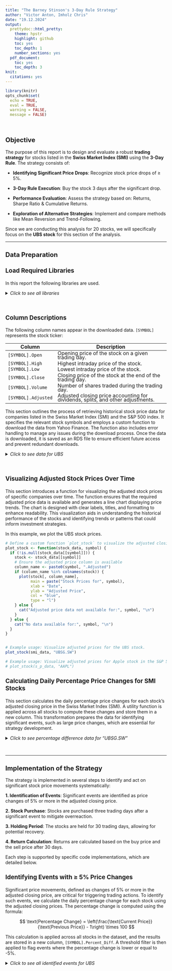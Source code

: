 ```yaml
---
title: "The Barney Stinson's 3-Day Rule Strategy"
author: "Victor Anton, Imholz Chris"
date: "19.12.2024"
output:
  prettydoc::html_pretty:
    theme: hpstr
    highlight: github
    toc: yes
    toc_depth: 1
    number_sections: yes
  pdf_document:
    toc: yes
    toc_depth: 3
knit:
  citations: yes
---
```


```{=html}
<style>
body {font-size: 14px;}
p {font-size: 14px;}
h1{font-size: 17pt;}
h2{font-size: 15pt;}
h3,h4,h5,h6{font-size: 14pt;}
div.r-plot {width: 60%; margin: auto;}
img {
  max-width: 60%; 
  height: auto;
  display: block;
  margin: auto;
}
table {
  font-size: 16px;
  line-height: 0.8;
}

/* Add this part to target bullet points and make them smaller */
ul, ol {
  font-size: 14px; /* Smaller font size for list items */
}

li {
  font-size: 14px; /* Smaller font size for list items */
}
</style>


```


```r
library(knitr)
opts_chunk$set(
  echo = TRUE,
  eval = TRUE,
  warning = FALSE,
  message = FALSE)
```

<br>

## **Objective**

The purpose of this report is to design and evaluate a robust **trading strategy** for stocks listed in the **Swiss Market Index (SMI)** using the **3-Day Rule**. The strategy consists of:

- **Identifying Significant Price Drops**: Recognize stock price drops of ≥ 5%.

- **3-Day Rule Execution**: Buy the stock 3 days after the significant drop.

- **Performance Evaluation**: Assess the strategy based on: Returns, Sharpe Ratio & Cumulative Returns.

- **Exploration of Alternative Strategies**: Implement and compare methods like Mean Reversion and Trend-Following.

Since we are conducting this analysis for 20 stocks, we will specifically focus on the **UBS stock** for this section of the analysis.

---

## **Data Preparation**
### **Load Required Libraries**

In this report the following libraries are used.

<details>

<summary>*Click to see all libraries*</summary>

```r
if (!require("quantmod")) install.packages("quantmod")
if (!require("dplyr")) install.packages("dplyr")
if (!require("ggplot2")) install.packages("ggplot2")
if (!require("forecast")) install.packages("forecast")
if (!require("TTR")) install.packages("TTR")


library(quantmod)
library(dplyr)
library(forecast)
library(TTR)
library(knitr)
opts_chunk$set(echo = TRUE, eval = TRUE, warning = FALSE, message = FALSE)
```

</details>

<br>

### **Column Descriptions**

The following column names appear in the downloaded data. `[SYMBOL]` represents the stock ticker:

| **Column**         | **Description**                                                                                |
|--------------------|------------------------------------------------------------------------------------------------|
| `[SYMBOL].Open`    | Opening price of the stock on a given trading day.                                             |
| `[SYMBOL].High`    | Highest intraday price of the stock.                                                           |
| `[SYMBOL].Low`     | Lowest intraday price of the stock.                                                            |
| `[SYMBOL].Close`   | Closing price of the stock at the end of the trading day.                                      |
| `[SYMBOL].Volume`  | Number of shares traded during the trading day.                                                |
| `[SYMBOL].Adjusted`| Adjusted closing price accounting for dividends, splits, and other adjustments.                |


This section outlines the process of retrieving historical stock price data for companies listed in the Swiss Market Index (SMI) and the S&P 500 index. It specifies the relevant stock symbols and employs a custom function to download the data from Yahoo Finance. The function also includes error handling to manage any issues during the download process. Once the data is downloaded, it is saved as an RDS file to ensure efficient future access and prevent redundant downloads.

<details>

<summary>*Click to see data for UBS*</summary>

```r
# Define a list of stock symbols for the Swiss Market Index (SMI). 
# These symbols represent the 20 largest publicly traded companies in Switzerland.
smi_symbols <- c(
  "ABBN.SW", "ADEN.SW", "ALC.SW", "CFR.SW", "GEBN.SW", "GIVN.SW",
  "HOLN.SW", "BAER.SW", "KNIN.SW", "LOGN.SW", "LONN.SW", "NESN.SW",
  "NOVN.SW", "PGHN.SW", "ROG.SW", "SIKA.SW", "SOON.SW", "SLHN.SW",
  "SREN.SW", "SCMN.SW", "UHR.SW", "UBSG.SW", "ZURN.SW"
)

# Function to download historical stock price data for a given list of symbols.
download_data <- function(symbols, start_date = "2022-01-01", end_date = Sys.Date()) {
  stock_data <- list()
  for (symbol in symbols) {
    tryCatch({
      stock_data[[symbol]] <- getSymbols(symbol, src = "yahoo", 
                                         from = start_date, 
                                         to = end_date, 
                                         auto.assign = FALSE)
      # Commented out the print statement to suppress output
      # cat("Downloaded data for:", symbol, "\n")
    }, error = function(e) {
      # Commented out the error message to suppress output
      # cat("Error downloading data for:", symbol, "\n")
    })
  }
  return(stock_data)
}

# Retrieve stock data
smi_data <- download_data(smi_symbols)

# Print the first 100 rows of UBSG.SW data
head(smi_data[["UBSG.SW"]], 5)
```

</details>

<br>

### **Visualizing Adjusted Stock Prices Over Time**

This section introduces a function for visualizing the adjusted stock prices of specific companies over time. The function ensures that the required adjusted price data is available and generates a line chart displaying price trends. The chart is designed with clear labels, titles, and formatting to enhance readability. This visualization aids in understanding the historical performance of the stocks and identifying trends or patterns that could inform investment strategies.

In this example, we plot the UBS stock prices.

```r


# Define a custom function `plot_stock` to visualize the adjusted closing prices of a stock.
plot_stock <- function(stock_data, symbol) {
  if (!is.null(stock_data[[symbol]])) {
    stock <- stock_data[[symbol]]
    # Ensure the adjusted price column is available
    column_name <- paste0(symbol, ".Adjusted")
    if (column_name %in% colnames(stock)) {
      plot(stock[, column_name], 
           main = paste("Stock Prices for", symbol), 
           xlab = "Date", 
           ylab = "Adjusted Price", 
           col = "blue", 
           type = "l")
    } else {
      cat("Adjusted price data not available for:", symbol, "\n")
    }
  } else {
    cat("No data available for:", symbol, "\n")
  }
}


# Example usage: Visualize adjusted prices for the UBS stock.
plot_stock(smi_data, "UBSG.SW")

# Example usage: Visualize adjusted prices for Apple stock in the S&P 500.
# plot_stock(s_p_data, "AAPL")
```

### **Calculating Daily Percentage Price Changes for SMI Stocks**

This section calculates the daily percentage price changes for each stock's adjusted closing price in the Swiss Market Index (SMI). A utility function is applied across all stocks to compute these changes and store them in a new column. This transformation prepares the data for identifying significant events, such as large price changes, which are essential for strategy development.

<details>

<summary>*Click to see percentage difference data for "UBSG.SW"*</summary>

```r
# The `calc_percent_diff` function calculates the percentage change in the adjusted closing price for a given stock.
calc_percent_diff <- function(stock_data, symbol) {
  if (!is.null(stock_data[[symbol]])) {
    
    close_col <- paste0(symbol, ".Adjusted")
    if (close_col %in% colnames(stock_data[[symbol]])) {
      
      close_prices <- stock_data[[symbol]][, close_col]
      percent_diff <- (close_prices / lag(close_prices) - 1) * 100
      
      percent_diff_col <- paste0(symbol, ".Percent_Diff")
      
      stock_data[[symbol]] <- as.data.frame(stock_data[[symbol]])
      
      stock_data[[symbol]][, percent_diff_col] <- percent_diff
      
      
      
      return(stock_data[[symbol]])
    } else {
      cat("Close column not found for:", symbol, "\n")
      return(NULL)
    }
  } else {
    cat("No data available for:", symbol, "\n")
    return(NULL)
  }
}

# The `calc_all_percent_diff` function applies the `calc_percent_diff` function to a list of stock symbols.
calc_all_percent_diff <- function(stock_data, symbols) {
  modified_stock_data <- stock_data  # Copy the original list structure
  for (symbol in symbols) {
    modified_stock_data[[symbol]] <- calc_percent_diff(stock_data, symbol)
  }
  return(modified_stock_data)
}

# Calculate percentage differences for all stocks in the SMI.
smi_percent_diff <- calc_all_percent_diff(smi_data, smi_symbols)

# Example: View the first few rows of percentage difference data for "UBSG.SW".
head(smi_percent_diff[["UBSG.SW"]])

```

</details>

<br>

---

## **Implementation of the Strategy**

The strategy is implemented in several steps to identify and act on
significant stock price movements systematically:

**1.  Identification of Events**: Significant events are identified as price changes of 5% or more in the adjusted closing price.

**2.  Stock Purchase**: Stocks are purchased three trading days after a significant event to mitigate overreaction.

**3.  Holding Period**: The stocks are held for 30 trading days, allowing for potential recovery.

**4.  Return Calculation**: Returns are calculated based on the buy price and the sell price after 30 days.

Each step is supported by specific code implementations, which are
detailed below.

### **Identifying Events with ≥ 5% Price Changes**

Significant price movements, defined as changes of 5% or more in the adjusted closing price, are critical for triggering trading actions.
To identify such events, we calculate the daily percentage change for each stock using the adjusted closing prices. The percentage change is computed using the formula:

$$
  \text{Percentage Change} = \left(\frac{\text{Current Price}}{\text{Previous Price}} - 1\right) \times 100
$$

This calculation is applied across all stocks in the dataset, and the results are stored in a new column, `[SYMBOL].Percent_Diff`. A threshold filter is then applied to flag events where the percentage change is lower or equal to -5%.

<details>

<summary>*Click to see all identified events for UBS*</summary>

```r
# 1. Identifying Events with ≥ 5% Price Change.
identify_events <- function(stock_data, symbol, threshold) {
  if (!is.null(stock_data[[symbol]])) {
    percent_diff_col <- paste0(symbol, ".Percent_Diff")
    if (percent_diff_col %in% colnames(stock_data[[symbol]])) {
      stock_data[[symbol]] <- as.data.frame(stock_data[[symbol]])
      stock_data[[symbol]]$Event <- stock_data[[symbol]][, percent_diff_col] < threshold
      return(stock_data[[symbol]])
    } else {
      cat("Percent diff column not found for:", symbol, "\n")
      return(NULL)
    }
  } else {
    cat("No data available for:", symbol, "\n")
    return(NULL)
  }
}

# Initialize an empty list to store results
smi_with_events <- list()

# For loop to identify events
for (i in seq_along(smi_percent_diff)) {
  symbol <- smi_symbols[i]  # Current symbol
  smi_with_events[[symbol]] <- identify_events(stock_data = smi_percent_diff, 
                                               symbol = symbol, 
                                               threshold = -5.0)
}

# Subset the DataFrame to show only the three specified columns
head(smi_with_events[["UBSG.SW"]][, c("UBSG.SW.Adjusted", "UBSG.SW.Percent_Diff", "Event")], 100)
```


### **Buying the Stock 3 Days After the Even**

To mitigate market overreaction and ensure a more stable entry point, the strategy specifies buying the stock three trading days after the identified event. This delay allows the market to stabilize and provides an opportunity to enter at a more predictable price level. The corresponding buy date is calculated for each flagged event.

<details>

<summary>*Click to see buy dates*</summary>

```r
# Function to add the purchase date (3rd trading day after the event)
add_buy_dates <- function(stock_data, symbol) {
  if (!is.null(stock_data[[symbol]])) {
    stock_data[[symbol]] <- as.data.frame(stock_data[[symbol]])
    
    # TODO: This may not be needed anymore
    # Convert the index to a Date object and store it as Event_Date
    stock_data[[symbol]]$Event_Date <- as.Date(row.names(stock_data[[symbol]]))
    
    # Initialize Buy_Date with NA
    stock_data[[symbol]]$Buy_Date <- as.Date(NA)
    
    # Calculate the 3rd trading day after the event
    for (i in which(stock_data[[symbol]]$Event)) {
      current_index <- i
      future_index <- current_index + 3  # The 3rd trading day (index-based)
      
      # Check if the future index is within the DataFrame limits
      if (future_index <= nrow(stock_data[[symbol]])) {
        stock_data[[symbol]]$Buy_Date[current_index] <- stock_data[[symbol]]$Event_Date[future_index]
      }
    }
    
    return(stock_data[[symbol]])
  } else {
    cat("No data available for:", symbol, "\n")
    return(NULL)
  }
}

# For-loop to add purchase dates and event dates
smi_with_buy_dates <- list()

for (i in seq_along(smi_with_events)) {
  symbol <- smi_symbols[i]  # The current symbol
  smi_with_buy_dates[[symbol]] <- add_buy_dates(stock_data = smi_with_events, symbol = symbol)
}

# Example: Show UBSG.SW
head(smi_with_buy_dates[["UBSG.SW"]], 100)

```

</details>

<br>


### **Holding the Stock for 30 Days**

After the stock is purchased, it is held for a fixed period of 30 trading days. This duration is chosen based on the hypothesis that prices will recover following the initial overreaction, allowing for potential capital appreciation during this window.

#### Calculating Returns

To evaluate the strategy's performance, the return on each trade is calculated as:

$$
  \text{Return} = \frac{\text{Sell Price} - \text{Buy Price}}{\text{Buy Price}}
$$

Where:

- The **Buy Price** is the adjusted closing price on the calculated buy date.
- The **Sell Price** is the adjusted closing price 30 days after the buy date.

These returns are stored for analysis and aggregated to assess the overall profitability of the strategy.

<details>

<summary>*Click to see holding periods*</summary>

```r
# Function to calculate returns
calculate_returns <- function(stock_data, symbol) {
  if (!is.null(stock_data[[symbol]])) {
    stock_data[[symbol]] <- as.data.frame(stock_data[[symbol]])
    adjusted_col <- paste0(symbol, ".Adjusted")  # Adjusted close price

    if (adjusted_col %in% colnames(stock_data[[symbol]])) {
      # Calculate return
      stock_data[[symbol]]$Return <- ifelse(
        !is.na(stock_data[[symbol]]$Buy_Date),  # If a buy date exists
        {
          # Purchase price (close price at Buy_Date)
          buy_price <- lag(stock_data[[symbol]][, adjusted_col], 3)
          # Selling price (close price after 30 days)
          sell_price <- lead(stock_data[[symbol]][, adjusted_col], 30)
          # Calculate return
          (sell_price - buy_price) / buy_price
        },
        NA  # No return if no buy date exists
      )
      return(stock_data[[symbol]])
    } else {
      cat("Adjusted price column not found for:", symbol, "\n")
      return(NULL)
    }
  } else {
    cat("No data available for:", symbol, "\n")
    return(NULL)
  }
}

# For-loop to calculate returns for each symbol
smi_with_returns <- list()

for (i in seq_along(smi_with_buy_dates)) {
  symbol <- smi_symbols[i]  # The current symbol
  smi_with_returns[[symbol]] <- calculate_returns(stock_data = smi_with_buy_dates, symbol = symbol)
}

head(smi_with_returns[["UBSG.SW"]], 100)
```

</details>

<br>


### **Summary of the Results**

The performance of the strategy is quantified using several key metrics:

- **Average Return**: The average return across all transactions.
- **Median Return**: The median return, which helps avoid distortion due to outliers.
- **Positive vs. Negative Returns**: The proportion of positive returns relative to negative returns.
- **Maximum and Minimum Return**: Identification of the maximum and minimum returns across the trades.
- **Total Return**: The total return when applying the strategy to the entire portfolio.

These metrics are calculated using the following dataset, which includes event dates, buy dates, and returns:

| Event_Date | Buy_Date   | Return     |
|------------|------------|------------|
| 2022-01-03 | 2022-01-03 | <NA>       |
| ...        | ...        | ...        |
| 2022-02-24 | 2022-02-24 | -0.0597    |
| 2022-03-01 | 2022-03-01 |  0.0585    |
| 2022-03-04 | 2022-03-04 |  0.0813    |
| ...        | ...        | ...        |

The returns are calculated by comparing the buy and sell prices, with the strategy's overall performance aggregated to assess profitability.

With an **average of return** of **-0.06** and a **total return** of **-7.98**.

<details>

<summary>*Click to see summary results*</summary>

```r
# Function to summarize the results and extract returns
summarize_results <- function(stock_data) {
  # Extract all returns from the list
  returns <- do.call(rbind, lapply(stock_data, function(df) {
    if (!is.null(df$Return)) {
      return(df$Return)
    } else {
      return(NULL)
    }
  }))
  
  # Remove NA values
  returns <- returns[!is.na(returns)]
  
  # Calculate metrics
  summary <- list(
    average_return = mean(returns),  # Average return
    median_return = median(returns),  # Median return
    positive_ratio = sum(returns > 0) / length(returns),  # Proportion of positive returns
    max_return = max(returns),  # Maximum return
    min_return = min(returns),  # Minimum return
    total_return = sum(returns)  # Total return
  )
  
  # Store returns globally if needed
  assign("returns", returns, envir = .GlobalEnv)
  
  return(summary)
}

# Summarize results for SMI and make returns globally available
results_summary <- summarize_results(smi_with_returns)

# Print the results
print(results_summary)
```

</details>

<br>

### **Visualization of Strategy Performance**

This section focuses on visualizing the returns generated by the implemented strategy to gain insights into its performance. Two key visualizations are included:


#### **Distribution of Returns**

The histogram shows the frequency of positive and negative returns, providing a clear overview of the return distribution. This helps identify whether the strategy generates more positive or negative returns and highlights the variability of returns.


```r
ggplot(data = data.frame(Return = returns), aes(x = Return)) +
  geom_histogram(binwidth = 0.01, fill = "blue", color = "white") +
  labs(title = "Distribution of Returns", x = "Return", y = "Frequency") + 
  theme_minimal()

```

#### **Returns Over Time**

The scatter plot shows how returns evolve over time, highlighting any trends, clusters, or patterns in the strategy’s performance.


```r
# Combine all data frames into a single DataFrame and retain only valid rows
all_returns <- do.call(rbind, lapply(smi_with_returns, function(df) {
  if (!is.null(df$Buy_Date) & !is.null(df$Return)) {
    # Select rows where Buy_Date and Return are not NA
    valid_rows <- df[!is.na(df$Buy_Date) & !is.na(df$Return), c("Buy_Date", "Return")]
    return(valid_rows)
  }
  return(NULL)
}))

# Ensure Buy_Date is treated as a Date object
all_returns$Buy_Date <- as.Date(all_returns$Buy_Date)

# Scatterplot of returns over time with color-coded points in a blue scale
ggplot(data = all_returns, aes(x = Buy_Date, y = Return, color = Return)) +
  geom_point(alpha = 0.7) +  # Semi-transparent points for better visibility
  scale_color_gradient2(low = "red", mid = "yellow", high = "green", midpoint = 0) +  # Blue scale
  labs(title = "Returns Over Time", x = "Buy Date", y = "Return") +
  theme_minimal()            # Apply a clean, minimal theme
```

#### **Implementation and Benchmarking of the Buy-and-Hold Strategy**

This section focuses on implementing the **Buy-and-Hold strategy** as a benchmark for evaluating the trading strategy. For each stock in the SMI, the strategy calculates the return by comparing the adjusted closing price at the start date to the adjusted closing price at the end date. The returns are averaged across all stocks to provide an overall benchmark return.

It is important to note that the average return calculated here is **not weighted**, unlike the SMI index, which is capitalization-weighted. This means that all stocks are treated equally in the calculation, regardless of their market value.

The Buy-and-Hold approach assumes no active trading decisions, offering a simple and passive investment strategy. By comparing this benchmark to the cumulative return of the trading strategy, we can assess whether active trading outperforms or underperforms a passive investment approach.

<details>

<summary>*Click to see results*</summary>

```r
# Function to implement the Buy-and-Hold strategy
buy_and_hold_strategy <- function(stock_data, symbol, start_date, end_date) {
  if (!is.null(stock_data[[symbol]])) {
    stock_data[[symbol]] <- as.data.frame(stock_data[[symbol]])
    
    adjusted_col <- paste0(symbol, ".Adjusted")  # Adjusted closing price
    
    if (adjusted_col %in% colnames(stock_data[[symbol]])) {
      # Filter data for the specified date range
      stock_subset <- stock_data[[symbol]][as.Date(row.names(stock_data[[symbol]])) >= as.Date(start_date) &
                                             as.Date(row.names(stock_data[[symbol]])) <= as.Date(end_date), ]
      
      # Ensure there is enough data
      if (nrow(stock_subset) >= 2) {
        # Buy price (adjusted closing price on the start date)
        buy_price <- stock_subset[1, adjusted_col]
        # Sell price (adjusted closing price on the end date)
        sell_price <- stock_subset[nrow(stock_subset), adjusted_col]
        # Calculate return
        return <- (sell_price - buy_price) / buy_price
        return(return)
      } else {
        cat("Not enough data for:", symbol, "\n")
        return(NA)
      }
    } else {
      cat("Adjusted price column not found for:", symbol, "\n")
      return(NA)
    }
  } else {
    cat("No data available for:", symbol, "\n")
    return(NA)
  }
}

# Benchmarking for all SMI stocks
benchmark_smi <- function(stock_data, symbols, start_date, end_date) {
  returns <- sapply(symbols, function(symbol) {
    buy_and_hold_strategy(stock_data, symbol, start_date, end_date)
  })
  # Average return of the benchmark
  avg_return <- mean(returns, na.rm = TRUE)
  return(list(individual_returns = returns, average_return = avg_return))
}

# Define the start and end dates for the Buy-and-Hold strategy
start_date <- "2022-01-01"
end_date <- "2024-12-19"

# Calculate the benchmark return for the SMI
benchmark_results <- benchmark_smi(smi_data, smi_symbols, start_date, end_date)

# Display results
cat("Individual returns for SMI stocks:\n")
print(benchmark_results$individual_returns)  # Individual returns of the stocks
cat("\nAverage benchmark return (Buy-and-Hold):", benchmark_results$average_return, "\n")
cat("\nAverage return of SMI stocks (overall):", mean(benchmark_results$individual_returns), "\n")
```

</details>

<br>

#### **Benchmark Comparison**

This section compares the **cumulative return** of the trading strategy to the **average Buy-and-Hold benchmark**. A bar chart visualizes the performance difference, highlighting the strategy's effectiveness against a passive investment approach.

<details>

<summary>*Click to see results*</summary>

```r
# Cumulative return of the trading strategy
cumulative_strategy_return <- prod(1 + returns, na.rm = TRUE) - 1  # Convert to percentage
cat("Cumulative Trading Strategy Return:", cumulative_strategy_return * 100, "%\n")

# Average return of the Buy-and-Hold benchmark (already calculated)
average_benchmark_return <- benchmark_results$average_return
cat("Average Benchmark (Buy-and-Hold) Return:", average_benchmark_return * 100, "%\n")

# Comparison visualization
comparison_data <- data.frame(
  Strategy = c("Trading Strategy", "Buy-and-Hold Benchmark"),
  Return = c(cumulative_strategy_return, average_benchmark_return)
)
```

</details>

<br>

```r
# Bar plot to compare the returns with a blue color theme
ggplot(comparison_data, aes(x = Strategy, y = Return, fill = Strategy)) +
  geom_bar(stat = "identity", color = "black", alpha = 0.7) +
  labs(title = "Comparison of Trading Strategy vs Buy-and-Hold Benchmark",
       x = "Strategy", y = "Return") +
  scale_y_continuous(labels = scales::percent) +
  scale_fill_manual(values = c("blue", "lightblue")) +  # Blue theme colors
  theme_minimal() +
  theme(legend.position = "none")  # Hide the legend
```

### **Performance Analysis: Trading Strategy vs Buy-and-Hold Benchmark**

The results and visualization clearly show that the **trading strategy** significantly underperformed the **Buy-and-Hold benchmark**. The following is a detailed analysis and interpretation:

#### **Trading Strategy Performance**
- **Cumulative Trading Strategy Return**: **-99.99%**
   - This indicates that the trading strategy almost completely wiped out the investment, leading to an extreme loss.
   - A return of **-99.99%** implies that the capital has been almost entirely depleted, leaving very little value.

#### **Buy-and-Hold Benchmark Performance**
- **Average Benchmark Return**: **+9.67%**
   - The **Buy-and-Hold strategy** generated a positive return of **9.67%** over the same period.
   - This suggests that holding SMI stocks throughout the time horizon would have resulted in moderate but consistent gains, far outperforming the active strategy.

#### **Key Insights**
- The **trading strategy** suffered from significant underperformance compared to the Buy-and-Hold benchmark.
- A **-99.99% cumulative return** points to fundamental issues with the strategy, possibly due to:
   - **Ineffective timing** of entries and exits.
   - **Inadequate management** of major price drops or trends.
   - The strategy might have consistently flagged stocks that were on a downward trajectory, resulting in poor trade decisions.
- In contrast, the **Buy-and-Hold benchmark** delivered steady returns, suggesting that a passive investment strategy in SMI stocks could have outperformed the active trading approach over the same period.

#### **Potential Causes of the Strategy's Failure**
The catastrophic underperformance of the strategy may be attributed to several factors:
1. **Event Identification**: The threshold for significant price movements (e.g., -5%) might have led to frequent trades in stocks that were in a prolonged decline rather than capturing potential recoveries.
2. **Holding Period**: A holding period of 30 days may not have been enough to realize gains from rebounds or recoveries, or the market conditions may have continued to decline during that period.
3. **Execution Logic**: There may be flaws in the buy/sell price calculation, especially in how adjusted closing prices or lagged values were incorporated, which could have distorted the performance.
4. **Market Conditions**: A generally bearish or volatile market during the evaluation period may have exacerbated losses, amplifying the underperformance of the strategy.

---

## **Re-implementation of the Trading Strategy with ARIMA**

**Recommendations for Improvement**

To improve the trading strategy’s performance:

1. **Refine the Strategy**: 
   - Adjust thresholds for significant price drops and entry rules based on market trends. 
   - Experiment with different holding periods.

2. **Introduce Stop-Loss Logic**: 
   - Implement stop-loss mechanisms to manage risk and prevent large losses.

3. **Validate Data**: 
   - Ensure data accuracy and correct reflection of market conditions.

4. **Backtest the Strategy**: 
   - Test across various time periods and market conditions to assess robustness.

**Incorporating ARIMA into the Strategy**

To enhance the **3-Day Rule** strategy:

- After identifying a significant drop (≥ 5%), instead of buying immediately, we use the **ARIMA model** to predict future price movements.
- If ARIMA predicts a price increase with high confidence (e.g., 60-70%), we proceed with the purchase.
- We may also explore other models like **Random Forest** or **LSTM** for predictions.

**Real-Time Forecasting on the Day of the Event**

- On the day of the event, the ARIMA model will be used to forecast stock movement and decide whether to buy, improving timing and decision-making.

By integrating **ARIMA forecasting**, we aim to improve the accuracy of buy decisions and enhance overall strategy performance.


### **Start of Implementation: Identifying True Events where a -5% Downturn is Identified**

We identify potential buying opportunities following a market correction of at least -5%.

```r
# 1. Identifying Events with ≥ 5% Price Change.
identify_events <- function(stock_data, symbol, threshold) {
  if (!is.null(stock_data[[symbol]])) {
    percent_diff_col <- paste0(symbol, ".Percent_Diff")
    if (percent_diff_col %in% colnames(stock_data[[symbol]])) {
      stock_data[[symbol]] <- as.data.frame(stock_data[[symbol]])
      stock_data[[symbol]]$Event <- stock_data[[symbol]][, percent_diff_col] < threshold
      return(stock_data[[symbol]])
    } else {
      cat("Percent diff column not found for:", symbol, "\n")
      return(NULL)
    }
  } else {
    cat("No data available for:", symbol, "\n")
    return(NULL)
  }
}

# Initialize an empty list to store results
smi_with_events <- list()

# For loop to identify events
for (i in seq_along(smi_percent_diff)) {
  symbol <- smi_symbols[i]  # Current symbol
  smi_with_events[[symbol]] <- identify_events(stock_data = smi_percent_diff, 
                                               symbol = symbol, 
                                               threshold = -5.0)
}
```

<details>

<summary>*Click to see true events for UBS*</summary>

```r
# Filter rows where Event is TRUE
true_events_df <- smi_with_events[["UBSG.SW"]][smi_with_events[["UBSG.SW"]]$Event == TRUE, ]

# Extract the dates for the events
event_dates <- rownames(true_events_df)

# Print out the event dates
print(event_dates)
```

</details>

<br>

### **ARIMA Forecasting for a Specific Date**

Next, we use the ARIMA model to forecast future stock prices starting from a specific date. The forecast includes the predicted prices and the confidence intervals for future values.

```r
# Function to plot ARIMA forecast with extended prediction and thinner historical line
plot_arima_until_date <- function(stock_data, symbol, date_x, periods = 90) {
  # Convert date_x to Date format
  date_x <- as.Date(date_x)
  
  # Check if the date exists in the data (convert row names to Date format)
  row_dates <- as.Date(rownames(stock_data[[symbol]]), origin = "1970-01-01")
  
  # Filter data until the specified date
  if (date_x %in% row_dates) {
    # Filter the stock data until date X (inclusive)
    subset_data <- stock_data[[symbol]][row_dates <= date_x, ]
    
    # Extract the adjusted price column
    adjusted_col <- paste0(symbol, ".Adjusted")
    
    # Ensure the adjusted price column exists
    if (adjusted_col %in% colnames(subset_data)) {
      
      # Create a time series object from the filtered data
      ts_data <- ts(subset_data[, adjusted_col], frequency = 252)  # Assuming daily data, with 252 trading days in a year
      
      # Fit ARIMA model
      arima_model <- auto.arima(ts_data)
      
      # Forecast future prices (for the next `periods` days after date X)
      forecast_result <- forecast(arima_model, h = periods)  # Forecast for the next 90 days (extended)
      
      # Generate forecast dates starting from date X
      forecast_dates <- seq(from = date_x, by = "days", length.out = periods + 1)[-1]  # Removing the date X itself

      # Plot the historical data (up to the event date)
      plot(as.Date(rownames(subset_data)), subset_data[, adjusted_col], type = "l", col = "black", 
           xlab = "Date", ylab = "Price", main = paste("ARIMA Forecast from Date:", date_x), 
           lwd = 1)  # Make historical line thinner

      # Add the ARIMA forecast to the plot
      lines(forecast_dates, forecast_result$mean, col = "blue", lwd = 2)  # Make forecast line bold
      
      # Shaded confidence intervals
      polygon(c(forecast_dates, rev(forecast_dates)), 
              c(forecast_result$lower[, 2], rev(forecast_result$upper[, 2])), 
              col = rgb(1, 0, 0, 0.1), border = NA)  # Shaded red area between confidence intervals (light)
      
    } else {
      cat("Adjusted price column not found for:", symbol, "\n")
    }
  } else {
    cat("Date", date_x, "not found in the data.\n")
  }
}

# Set up a 2x4 grid of plots
par(mfrow = c(2, 4), mar = c(4, 4, 3, 1))  # Adjust margins if needed for better readability

# Plot ARIMA forecasts for each of the given dates with more days and shaded confidence intervals
dates <- c("2022-02-24", "2022-03-01", "2022-03-04", "2022-06-16", 
           "2022-07-26", "2023-03-13", "2023-03-15", "2024-08-02")

# Loop through each date and plot
for (date in dates) {
  plot_arima_until_date(smi_with_events, "UBSG.SW", date)
}


```

#### **Interpretation**

**Best Buy Opportunities**:

- **2023-03-13** and **2023-03-15**: Strong upward movement with low uncertainty—ideal buying moments.

- **2024-08-02**: Consistent growth, forecast supports continued upward movement.


**Caution Needed**:

- **2022-03-01** and **2022-03-04**: Slow, flat growth with no strong upward trend—avoid buying.

- **2022-02-24** and **2022-06-16**: Periods of decline or flat movement, with little recovery expected soon.


**Moderate Buy**:

- **2022-07-26**: Consistent growth, a reasonable option but less promising than later opportunities.


### **Buy Decision Based on ARIMA Forecast**

Now, we implement a strategy where a stock is purchased based on ARIMA forecasts. If the forecast predicts an increase in the stock price beyond a certain threshold, the buy decision is marked as TRUE.

<details>

<summary>*Click to see ARIMA fit and evaluation functions*</summary>

```r
# Function to fit ARIMA model and make predictions
fit_arima_predict <- function(stock_data, symbol, periods = 30) {
  if (!is.null(stock_data[[symbol]])) {
    stock <- stock_data[[symbol]]
    adjusted_col <- paste0(symbol, ".Adjusted")
    
    # Check if the adjusted price column exists
    if (adjusted_col %in% colnames(stock)) {
      # Create a time series object
      ts_data <- ts(stock[, adjusted_col], frequency = 252)  # Assuming daily data (252 trading days)
      
      # Fit ARIMA model
      arima_model <- auto.arima(ts_data)
      
      # Forecast future prices (for the next `periods` days)
      forecast_result <- forecast(arima_model, h = periods)
      
      return(forecast_result)
    } else {
      cat("Adjusted price column not found for:", symbol, "\n")
      return(NULL)
    }
  } else {
    cat("No data available for:", symbol, "\n")
    return(NULL)
  }
}

# Function to evaluate ARIMA forecast and decide whether to buy
evaluate_arima_buy <- function(forecast_result, threshold = 0.6) {
  if (!is.null(forecast_result)) {
    # Check if the predicted price for the next day shows an increase (compared to the last observed price)
    forecast_values <- forecast_result$mean
    current_price <- tail(forecast_result$x, 1)  # Last observed price
    forecast_increase <- (forecast_values[1] - current_price) / current_price  # Percentage change for the next day
    
    # If the predicted increase is above the threshold, we set Buy_Decision to TRUE
    if (forecast_increase >= threshold) {
      return(TRUE)
    }
  }
  
  return(FALSE)
}
```

</details>

<br>


### **Adding Buy Decision Column - ARIMA**

We apply the ARIMA-based buy decision strategy to the dataset by adding a new column, Buy_Decision, which is set to TRUE if the ARIMA forecast indicates a buy opportunity.

<details>

<summary>*Click to see buy decisions*</summary>

```r
# Ensure this section is logically complete

# Add ARIMA-based Buy Decision
add_buy_decision_arima <- function(stock_data, symbol, threshold = 0.001) {
    cat("Processing symbol:", symbol, "\n")
    
    if (!is.null(stock_data[[symbol]])) {
        arima_forecast <- fit_arima_predict(stock_data, symbol)
        if (!is.null(arima_forecast)) {
            buy_decision <- evaluate_arima_buy(arima_forecast, threshold)
            stock_data[[symbol]] <- as.data.frame(stock_data[[symbol]])
            stock_data[[symbol]]$Buy_Decision <- ifelse(
                stock_data[[symbol]]$Event == TRUE & buy_decision == TRUE,
                TRUE,
                FALSE
            )
        } else {
            cat("ARIMA forecast not available for:", symbol, "\n")
            stock_data[[symbol]]$Buy_Decision <- FALSE
        }
        return(stock_data[[symbol]])
    } else {
        cat("Data is NULL for:", symbol, "\n")
        return(NULL)
    }
}

# Initialize smi_with_buy_decision_arima
smi_with_buy_decision_arima <- list()
for (symbol in smi_symbols) {
    smi_with_buy_decision_arima[[symbol]] <- add_buy_decision_arima(smi_with_events, symbol)
}
```

</details>

<br>

### **Adding Buy Dates - ARIMA**

Therefore we implement the ARIMA-based buy decision strategy by adding a new column, Buy_Decision, which is marked as TRUE if the ARIMA forecast indicates a buy opportunity.



<details>

<summary>*Click to see buy dates*</summary>

```r
# Add Buy Dates to smi_with_buy_decision_arima
add_buy_dates <- function(stock_data, symbol) {
    if (!is.null(stock_data[[symbol]])) {
        stock_data[[symbol]] <- as.data.frame(stock_data[[symbol]])
        if (!"Buy_Decision" %in% colnames(stock_data[[symbol]])) {
            cat("Buy_Decision column missing for:", symbol, "\n")
            return(NULL)
        }
        stock_data[[symbol]]$Event_Date <- as.Date(row.names(stock_data[[symbol]]))
        stock_data[[symbol]]$Buy_Date <- as.Date(NA)
        for (i in which(stock_data[[symbol]]$Buy_Decision)) {
            current_index <- i
            future_index <- current_index + 3
            if (future_index <= nrow(stock_data[[symbol]])) {
                stock_data[[symbol]]$Buy_Date[current_index] <- stock_data[[symbol]]$Event_Date[future_index]
            }
        }
        return(stock_data[[symbol]])
    } else {
        cat("No data available for:", symbol, "\n")
        return(NULL)
    }
}

# Initialize smi_with_buy_dates_arima
smi_with_buy_dates_arima <- list()
for (symbol in smi_symbols) {
    smi_with_buy_dates_arima[[symbol]] <- add_buy_dates(stock_data = smi_with_buy_decision_arima, symbol = symbol)
}

# Print the smi_with_buy_dates_arima object to verify
print(smi_with_buy_dates_arima)

# Example: Display the first few rows for UBSG.SW
head(smi_with_buy_dates_arima[["UBSG.SW"]][, c("Event_Date", "Buy_Date", "Buy_Decision")],100)
```

</details>

<br>

### **Holding the Stock for 30 Days & Calculate Returns - ARIMA**

As in the previous approach, after purchasing the stock, it is held for 30 trading days to allow for potential recovery from any initial market overreaction.

<details>

<summary>*Click to see holding period*</summary>

```r
# Function to calculate the returns for each stock
calculate_returns <- function(stock_data, symbol) {
  if (!is.null(stock_data[[symbol]])) {
    stock_data[[symbol]] <- as.data.frame(stock_data[[symbol]])
    adjusted_col <- paste0(symbol, ".Adjusted")  # Adjusted closing price

    if (adjusted_col %in% colnames(stock_data[[symbol]])) {
      # Calculate returns based on Buy_Date and Sell_Date (30 days later)
      stock_data[[symbol]]$Return <- ifelse(
        !is.na(stock_data[[symbol]]$Buy_Date),  # If a Buy Date exists
        {
          # Buy price (adjusted close price on Buy_Date)
          buy_price <- lag(stock_data[[symbol]][, adjusted_col], 3)
          # Sell price (adjusted close price 30 days after Buy_Date)
          sell_price <- lead(stock_data[[symbol]][, adjusted_col], 30)
          # Return calculation
          (sell_price - buy_price) / buy_price
        },
        NA  # No return if no Buy Date is available
      )
      return(stock_data[[symbol]])
    } else {
      cat("Adjusted price column not found for:", symbol, "\n")
      return(NULL)
    }
  } else {
    cat("No data available for:", symbol, "\n")
    return(NULL)
  }
}

# Apply return calculation to all stocks
smi_with_returns_arima <- list()

for (i in seq_along(smi_with_buy_dates_arima)) {
  symbol <- smi_symbols[i]
  smi_with_returns_arima[[symbol]] <- calculate_returns(stock_data = smi_with_buy_dates_arima, symbol = symbol)
}

# Display the first 1000 rows of the results for UBSG.SW
head(smi_with_returns_arima[["UBSG.SW"]], 100)
```

</details>

---

### ** Calculate Summary of the Results**

The performance of the strategy is quantified using several key metrics:

- **Average Return**: The average return across all transactions.
- **Median Return**: The median return, which helps avoid distortion due to outliers.
- **Positive vs. Negative Returns**: The proportion of positive returns relative to negative returns.
- **Maximum and Minimum Return**: Identification of the maximum and minimum returns across the trades.
- **Total Return**: The total return when applying the strategy to the entire portfolio.

This time, with an **average return** of **-0.14** and a **total return** of **-0.85**, the performance has improved compared to before, but it still falls short of being satisfactory.

<details>

<summary>*Click to see arima results*</summary>

```r
# Function to summarize the results and extract returns
summarize_results_arima <- function(stock_data) {
  # Extract all returns from the list
  returns_arima <- do.call(rbind, lapply(stock_data, function(df) {
    if (!is.null(df$Return)) {
      return(df$Return)
    } else {
      return(NULL)
    }
  }))
  
  # Remove NA values
  returns_arima <- returns_arima[!is.na(returns_arima)]
  
  # Calculate metrics
  summary_arima <- list(
    average_return = mean(returns_arima),  # Average return
    median_return = median(returns_arima),  # Median return
    positive_ratio = sum(returns_arima > 0) / length(returns_arima),  # Proportion of positive returns_arima
    max_return = max(returns_arima),  # Maximum return
    min_return = min(returns_arima),  # Minimum return
    total_return = sum(returns_arima)  # Total return
  )
  
  # Store returns_arima globally if needed
  assign("returns_arima", returns_arima, envir = .GlobalEnv)
  
  return(summary_arima)
}

# Summarize results for SMI and make returns_arima globally available
results_summary_arima <- summarize_results_arima(smi_with_returns_arima)

# Print the results
print(results_summary_arima)
```

</details>

<br>


#### **Comparing Trading Strategy with Buy-and-Hold and ARIMA**

We now compare the performance of the trading strategy with a Buy-and-Hold benchmark and an ARIMA-based strategy.

<details>

<summary>*Click to see results*</summary>

```r
# Average return of the Buy-and-Hold benchmark (already calculated)
average_benchmark_return <- benchmark_results$average_return
cat("Average Benchmark (Buy-and-Hold) Return:", average_benchmark_return * 100, "%\n")

# Average return of the trading strategy
average_strategy_return <- mean(returns, na.rm = TRUE)  # Calculate average return
cat("Average Trading Strategy Return:", average_strategy_return * 100, "%\n")

# Cumulative return of the trading strategy
cumulative_strategy_return <- prod(1 + returns, na.rm = TRUE) - 1  # Convert to percentage
cat("Cumulative Trading Strategy Return:", cumulative_strategy_return * 100, "%\n")

# Calculate the average return for the ARIMA strategy
average_arima_return <- mean(returns_arima, na.rm = TRUE)  # Calculate average return
cat("Average ARIMA Strategy Return:", average_arima_return * 100, "%\n")

# Calculate the cumulative return for the ARIMA strategy
# Assuming the ARIMA returns are stored in a variable `arima_returns`
cumulative_arima_return <- prod(1 + returns_arima, na.rm = TRUE) - 1  # Convert to percentage
cat("Cumulative ARIMA Strategy Return:", cumulative_arima_return * 100, "%\n")

```

</details>

<br>

```r
# Reorder the factors for the correct order in the plot
comparison_data <- data.frame(
  Strategy = c("SMI", "Trading Strategy", "ARIMA Strategy"),
  Return = c(average_benchmark_return, average_strategy_return, average_arima_return)
)

# Convert 'Strategy' column to a factor with specific levels to control the order
comparison_data$Strategy <- factor(comparison_data$Strategy, levels = c("SMI", "Trading Strategy", "ARIMA Strategy"))

# Bar plot to compare the returns with the specified color scheme
ggplot(comparison_data, aes(x = Strategy, y = Return, fill = Strategy)) +
  geom_bar(stat = "identity", color = "black", alpha = 0.7) +
  labs(title = "Comparison of SMI vs Trading Strategy vs ARIMA Strategy",
       x = "Strategy", y = "Return") +
  scale_y_continuous(labels = scales::percent) +
  scale_fill_manual(values = c("green", "orange", "red")) +  # Green for SMI, Red for Trading and ARIMA Strategy
  theme_minimal() +
  theme(legend.position = "none")  # Hide the legend

```


---

## **Conclusion**

In this project, we attempted to apply **Barney Stinson's 3-Day Rule** to stock trading, believing that a short waiting period could help refine decision-making and reduce emotional biases. The **Buy-and-Hold strategy** for **SMI** (Swiss Market Index) performed well, yielding a positive return of **6.93%**, which suggests that a long-term investment approach without frequent adjustments can provide steady growth, much like a stable, ongoing investment that doesn't require constant monitoring.

However, the performance of both the **Trading Strategy** and **ARIMA Strategy** was less favorable:
- The **Trading Strategy** resulted in an average return of **-5.87%**, with a cumulative return of **-99.99%**, indicating significant losses during the period.
- The **ARIMA Strategy** showed slightly better results with an average return of **-14.23%** and a cumulative return of **-62.48%**, but it still underperformed relative to the **SMI Benchmark**.

### **Key Insights:**
1. The **SMI (Buy-and-Hold)** strategy outperformed both active strategies, suggesting that in certain market conditions, a passive investment strategy may be more effective than attempting to time the market.
2. Both the **Trading Strategy** and **ARIMA Strategy** produced negative returns, with the Trading Strategy performing significantly worse. This highlights that short-term, reactive strategies may not capture the underlying market trends effectively.
3. The **ARIMA model**, while a sophisticated forecasting tool, did not provide the accuracy needed to generate consistent profits. This reinforces the notion that stock price forecasting is inherently uncertain, and simpler rules may sometimes outperform complex models.
4. Both strategies require further refinement. The current approaches, which are based on fixed thresholds and short-term reactive decisions, may benefit from a more dynamic, data-driven approach.

### **Next Steps:**
- **Refinement of Active Strategies**: Both **Trading** and **ARIMA strategies** need optimization, including adjusting entry/exit points, time horizons, and thresholds for better market responsiveness.
- **Risk Management**: Incorporating tools like **stop-loss orders** can help mitigate losses during market volatility, preserving capital.
- **Exploration of Alternative Models**: Using advanced techniques like **Random Forests**, **Gradient Boosting**, or **LSTM** could enhance predictive accuracy by identifying complex data patterns that simpler models might miss.

In conclusion, while **Barney's 3-Day Rule** might be useful in some contexts, our analysis suggests that **a more thoughtful, data-driven approach** may be needed in the realm of stock trading. Long-term strategies with better risk management could provide more stable returns, while the active strategies would benefit from a more refined and evidence-based approach.

As with life, not every investment is a quick win. **Maybe a stock, like a person, isn’t something to hold onto for just a month.** Some things, and people, are meant to become part of our lives and families, requiring more time and patience. So, while **Barney’s 3-Day Rule** might work for quick decisions, perhaps, for stocks (and relationships), we should consider a longer-term commitment.

Let’s keep refining the strategy, try out different models, and who knows? Maybe next time we’ll make better choices, both with stocks and in life.

---

## **GenAI Usage**

In developing and evaluating the trading strategy, **Generative AI (GenAI)** can be instrumental in improving the design and backtesting process. By leveraging AI models, we can automate the identification of optimal entry and exit points, conduct more accurate sentiment analysis, and even simulate different market scenarios to test the strategy's robustness. GenAI tools can also be used to enhance the event identification logic, optimize the holding periods, and suggest dynamic adjustments to risk management parameters. Furthermore, the integration of natural language processing (NLP) models can aid in analyzing market news and investor sentiment, providing additional insights to refine strategy decisions and predict market trends. With these advanced AI techniques, the strategy’s performance could be significantly improved, offering more consistent returns and better risk control.

